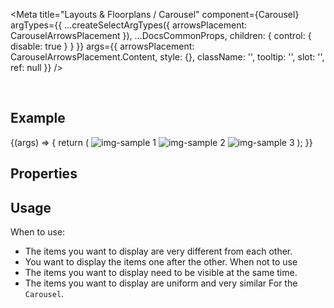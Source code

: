 
<Meta
  title="Layouts & Floorplans / Carousel"
  component={Carousel}
  argTypes={{
    ...createSelectArgTypes({ arrowsPlacement: CarouselArrowsPlacement }),
    ...DocsCommonProps,
    children: { control: { disable: true } }
  }}
  args={{
    arrowsPlacement: CarouselArrowsPlacement.Content,
    style: {},
    className: '',
    tooltip: '',
    slot: '',
    ref: null
  }}
/>

<DocsHeader />

<br />

## Example

<Canvas>
  <Story name="Default">
    {(args) => {
      return (
        <Carousel {...args}>
          <img src="https://sap.github.io/ui5-webcomponents/assets/images/sample1.jpg" alt="img-sample 1" />
          <img src="https://sap.github.io/ui5-webcomponents/assets/images/sample2.jpg" alt="img-sample 2" />
          <img src="https://sap.github.io/ui5-webcomponents/assets/images/sample3.jpg" alt="img-sample 3" />
        </Carousel>
      );
    }}
  </Story>
</Canvas>

## Properties

<ArgsTable story="." />

## Usage

When to use:

- The items you want to display are very different from each other.
- You want to display the items one after the other.
  When not to use
- The items you want to display need to be visible at the same time.
- The items you want to display are uniform and very similar For the `Carousel`.

